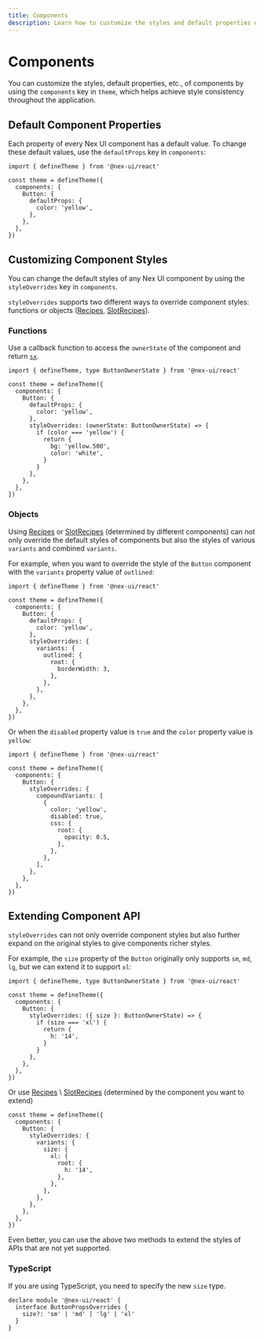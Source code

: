```yaml
---
title: Components
description: Learn how to customize the styles and default properties of components in Nex UI.
---
```


# Components

You can customize the styles, default properties, etc., of components by using the `components` key in `theme`, which helps achieve style consistency throughout the application.

## Default Component Properties

Each property of every Nex UI component has a default value. To change these default values, use the `defaultProps` key in `components`:

```tsx
import { defineTheme } from '@nex-ui/react'

const theme = defineTheme({
  components: {
    Button: {
      defaultProps: {
        color: 'yellow',
      },
    },
  },
})
```

## Customizing Component Styles

You can change the default styles of any Nex UI component by using the `styleOverrides` key in `components`.

`styleOverrides` supports two different ways to override component styles: functions or objects ([Recipes](/docs/styling/recipes), [SlotRecipes](/docs/styling/slot-recipes)).

### Functions

Use a callback function to access the `ownerState` of the component and return [`sx`](/docs/styling/sx-prop).

```tsx
import { defineTheme, type ButtonOwnerState } from '@nex-ui/react'

const theme = defineTheme({
  components: {
    Button: {
      defaultProps: {
        color: 'yellow',
      },
      styleOverrides: (ownerState: ButtonOwnerState) => {
        if (color === 'yellow') {
          return {
            bg: 'yellow.500',
            color: 'white',
          }
        }
      },
    },
  },
})
```

### Objects

Using [Recipes](/docs/styling/recipes) or [SlotRecipes](/docs/styling/slot-recipes) (determined by different components) can not only override the default styles of components but also the styles of various `variants` and combined `variants`.

For example, when you want to override the style of the `Button` component with the `variants` property value of `outlined`:

```tsx
import { defineTheme } from '@nex-ui/react'

const theme = defineTheme({
  components: {
    Button: {
      defaultProps: {
        color: 'yellow',
      },
      styleOverrides: {
        variants: {
          outlined: {
            root: {
              borderWidth: 3,
            },
          },
        },
      },
    },
  },
})
```

Or when the `disabled` property value is `true` and the `color` property value is `yellow`:

```tsx
import { defineTheme } from '@nex-ui/react'

const theme = defineTheme({
  components: {
    Button: {
      styleOverrides: {
        compoundVariants: [
          {
            color: 'yellow',
            disabled: true,
            css: {
              root: {
                opacity: 0.5,
              },
            },
          },
        ],
      },
    },
  },
})
```

## Extending Component API

`styleOverrides` can not only override component styles but also further expand on the original styles to give components richer styles.

For example, the `size` property of the `Button` originally only supports `sm`, `md`, `lg`, but we can extend it to support `xl`:

```tsx
import { defineTheme, type ButtonOwnerState } from '@nex-ui/react'

const theme = defineTheme({
  components: {
    Button: {
      styleOverrides: ({ size }: ButtonOwnerState) => {
        if (size === 'xl') {
          return {
            h: '14',
          }
        }
      },
    },
  },
})
```

Or use [Recipes](/docs/styling/recipes) \ [SlotRecipes](/docs/styling/slot-recipes) (determined by the component you want to extend)

```tsx
const theme = defineTheme({
  components: {
    Button: {
      styleOverrides: {
        variants: {
          size: {
            xl: {
              root: {
                h: '14',
              },
            },
          },
        },
      },
    },
  },
})
```

Even better, you can use the above two methods to extend the styles of APIs that are not yet supported.

### TypeScript

If you are using TypeScript, you need to specify the new `size` type.

```tsx
declare module '@nex-ui/react' {
  interface ButtonPropsOverrides {
    size?: 'sm' | 'md' | 'lg' | 'xl'
  }
}
```
